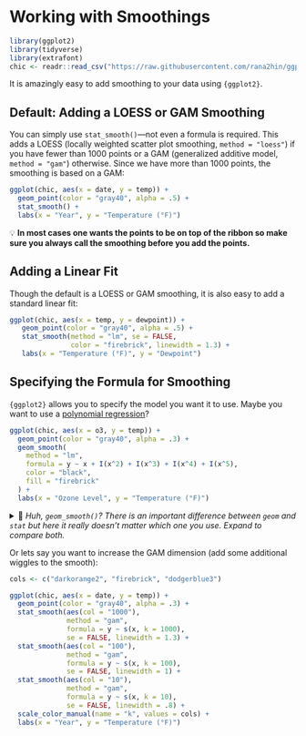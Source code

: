 # Working with Smoothings {#smooths}

```r
library(ggplot2)
library(tidyverse)
library(extrafont)
chic <- readr::read_csv("https://raw.githubusercontent.com/rana2hin/ggplot_guide/master/chicago_data.csv")
```

It is amazingly easy to add smoothing to your data using `{ggplot2}`.

## Default: Adding a LOESS or GAM Smoothing

You can simply use `stat_smooth()`---not even a formula is required. This adds a LOESS (locally weighted scatter plot smoothing, `method = "loess"`) if you have fewer than 1000 points or a GAM (generalized additive model, `method = "gam"`) otherwise. Since we have more than 1000 points, the smoothing is based on a GAM:

```r
ggplot(chic, aes(x = date, y = temp)) +
  geom_point(color = "gray40", alpha = .5) +
  stat_smooth() +
  labs(x = "Year", y = "Temperature (°F)") 
```

💡 **In most cases one wants the points to be on top of the ribbon so make sure you always call the smoothing before you add the points.**

## Adding a Linear Fit

Though the default is a LOESS or GAM smoothing, it is also easy to add a standard linear fit:

```r
ggplot(chic, aes(x = temp, y = dewpoint)) +
   geom_point(color = "gray40", alpha = .5) +
   stat_smooth(method = "lm", se = FALSE,
               color = "firebrick", linewidth = 1.3) +
   labs(x = "Temperature (°F)", y = "Dewpoint")
```

## Specifying the Formula for Smoothing

`{ggplot2}` allows you to specify the model you want it to use. Maybe you want to use a [polynomial regression](https://en.wikipedia.org/wiki/Polynomial_regression)?

```r
ggplot(chic, aes(x = o3, y = temp)) +
  geom_point(color = "gray40", alpha = .3) +
  geom_smooth(
    method = "lm",
    formula = y ~ x + I(x^2) + I(x^3) + I(x^4) + I(x^5),
    color = "black",
    fill = "firebrick"
  ) +
  labs(x = "Ozone Level", y = "Temperature (°F)")
```

<details>

<summary>💁 <i>Huh, `geom_smooth()`? There is an important difference between `geom` and `stat` but here it really doesn't matter which one you use. Expand to compare both.</i></summary>

```r
ggplot(chic, aes(x = o3, y = temp)) +
  geom_point(color = "gray40", alpha = .3) +
  geom_smooth(stat = "smooth") + ## the default
  labs(x = "Ozone Level", y = "Temperature (°F)")
```

```r
ggplot(chic, aes(x = o3, y = temp)) +
  geom_point(color = "gray40", alpha = .3) +
  stat_smooth(geom = "smooth") + ## the default
  labs(x = "Ozone Level", y = "Temperature (°F)")
```

</details>

Or lets say you want to increase the GAM dimension (add some additional wiggles to the smooth):

```r
cols <- c("darkorange2", "firebrick", "dodgerblue3")

ggplot(chic, aes(x = date, y = temp)) +
  geom_point(color = "gray40", alpha = .3) +
  stat_smooth(aes(col = "1000"),
              method = "gam",
              formula = y ~ s(x, k = 1000),
              se = FALSE, linewidth = 1.3) +
  stat_smooth(aes(col = "100"),
              method = "gam",
              formula = y ~ s(x, k = 100),
              se = FALSE, linewidth = 1) +
  stat_smooth(aes(col = "10"),
              method = "gam",
              formula = y ~ s(x, k = 10),
              se = FALSE, linewidth = .8) +
  scale_color_manual(name = "k", values = cols) +
  labs(x = "Year", y = "Temperature (°F)")
```
